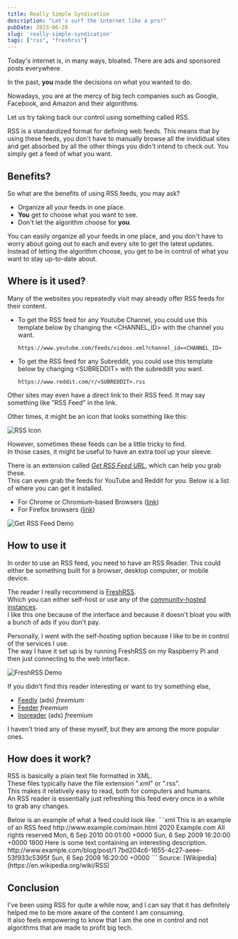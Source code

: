 ```yaml
---
title: Really Simple Syndication
description: "Let's surf the internet like a pro!"
pubDate: 2023-06-28
slug: 'really-simple-syndication'
tags: ["rss", "freshrss"]
---
```


Today's internet is, in many ways, bloated.
There are ads and sponsored posts everywhere.

In the past, **you** made the decisions on what you wanted to do.

Nowadays, you are at the mercy of big tech companies such as Google, Facebook, and Amazon and their algorithms.

Let us try taking back our control using something called RSS.

RSS is a standardized format for defining web feeds.
This means that by using these feeds, you don't have to manually browse all the invididual sites and get absorbed by all the other things you didn't intend to check out.
You simply get a feed of what you want.


## Benefits?

So what are the benefits of using RSS feeds, you may ask?
- Organize all your feeds in one place.
- **You** get to choose what you want to see.
- Don't let the algorithm choose for **you**.

You can easily organize all your feeds in one place,
and you don't have to worry about going out to each and every site to get the latest updates.<br/>
Instead of letting the algorithm choose, you get to be in control of what you want to stay up-to-date about.

## Where is it used?
Many of the websites you repeatedly visit may already offer RSS feeds
for their content.

* To get the RSS feed for any Youtube Channel, you could use this template below by changing the \<CHANNEL_ID> with the channel you want.
    ```
    https://www.youtube.com/feeds/videos.xml?channel_id=<CHANNEL_ID>
    ```

* To get the RSS feed for any Subreddit, you could use this template below by changing \<SUBREDDIT> with the subreddit you want.
    ```
    https://www.reddit.com/r/<SUBREDDIT>.rss
    ```

Other sites may even have a direct link to their RSS feed.
It may say something like "RSS Feed" in the link.

Other times, it might be an icon that looks something like this:

![RSS Icon](/assets/blog/rss.svg)

However, sometimes these feeds can be a little tricky to find.<br/>
In those cases, it might be useful to have an extra tool up your sleeve.

There is an extension called *[Get RSS Feed URL](https://github.com/shevabam/get-rss-feed-url-extension)*, which can help you grab these.<br/>
This can even grab the feeds for YouTube and Reddit for you.
Below is a list of where you can get it installed.
* For Chrome or Chromium-based Browsers ([link](https://chrome.google.com/webstore/detail/get-rss-feed-url/kfghpdldaipanmkhfpdcjglncmilendn))
* For Firefox browsers ([link](https://addons.mozilla.org/en-US/firefox/addon/get-rss-feed-url/))

<picture>
  <source srcset="/assets/blog/get-rss-feed-url.webp"/>
  <img src="/assets/blog/get-rss-feed-url.png" alt="Get RSS Feed Demo"/>
</picture> 

## How to use it
In order to use an RSS feed, you need to have an RSS Reader.
This could either be something built for a browser, desktop computer, or mobile device.

The reader I really recommend is [FreshRSS](https://www.freshrss.org).<br/>
Which you can either self-host or use any of the [community-hosted instances](https://freshrss.org/cloud-providers.html).<br/>
I like this one because of the interface and because it doesn't bloat you with a bunch of ads if you don't pay.

Personally, I went with the self-hosting option because I like to be in control of the services I use.<br/>
The way I have it set up is by running FreshRSS on my Raspberry Pi and then just connecting to the web interface.

<picture>
  <source srcset="/assets/blog/freshrss-demo.webp"/>
  <img src="/assets/blog/freshrss-demo.png" alt="FreshRSS Demo"/>
</picture> 

If you didn't find this reader interesting or want to try something else,
* [Feedly](https://feedly.com) (ads) *freemium*
* [Feeder](https://feeder.co) *freemium*
* [Inoreader](https://www.inoreader.com) (ads) *freemium*

I haven't tried any of these myself, but they are among the more popular ones.

## How does it work?

RSS is basically a plain text file formatted in XML.<br/>
These files typically have the file extension ".xml" or ".rss".<br/>
This makes it relatively easy to read, both for computers and humans.<br/>
An RSS reader is essentially just refreshing this feed every once in a while to grab any changes.

<div>
Below is an example of what a feed could look like.
```xml
<?xml version="1.0" encoding="UTF-8" ?>
<rss version="2.0">
<channel>
 <title>RSS Title</title>
 <description>This is an example of an RSS feed</description>
 <link>http://www.example.com/main.html</link>
 <copyright>2020 Example.com All rights reserved</copyright>
 <lastBuildDate>Mon, 6 Sep 2010 00:01:00 +0000</lastBuildDate>
 <pubDate>Sun, 6 Sep 2009 16:20:00 +0000</pubDate>
 <ttl>1800</ttl>

 <item>
  <title>Example entry</title>
  <description>Here is some text containing an interesting description.</description>
  <link>http://www.example.com/blog/post/1</link>
  <guid isPermaLink="false">7bd204c6-1655-4c27-aeee-53f933c5395f</guid>
  <pubDate>Sun, 6 Sep 2009 16:20:00 +0000</pubDate>
 </item>

</channel>
</rss>
```
Source: [Wikipedia](https://en.wikipedia.org/wiki/RSS)
</div>


## Conclusion

I've been using RSS for quite a while now, and I can say that it has definitely helped me to be more aware of the content I am consuming.<br/>
It also feels empowering to know that I am the one in control and not algorithms that are made to profit big tech.